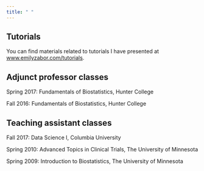 ---
title: " "
---

<link rel="stylesheet" href="styles.css" type="text/css">


## Tutorials

You can find materials related to tutorials I have presented at [www.emilyzabor.com/tutorials](http://www.emilyzabor.com/tutorials/).


## Adjunct professor classes

Spring 2017: Fundamentals of Biostatistics, Hunter College

Fall 2016: Fundamentals of Biostatistics, Hunter College


## Teaching assistant classes

Fall 2017: Data Science I, Columbia University

Spring 2010: Advanced Topics in Clinical Trials, The University of Minnesota

Spring 2009: Introduction to Biostatistics, The University of Minnesota

